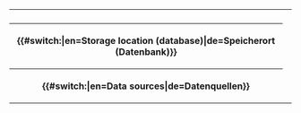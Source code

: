<table class="info_box">
<tr>
<th class="heading" colspan="2">{{{_label_schema|Data Tool}}}</th>
</tr>
<tr>
<th>{{#switch:{{USERLANGUAGECODE}}|en=Storage location (database)|de=Speicherort (Datenbank)}}</th>
<td>{{{storage_location|}}}</td>
</tr>
<tr>
<th>{{#switch:{{USERLANGUAGECODE}}|en=Data sources|de=Datenquellen}}</th>
<td>{{{data_sources|}}}</td>
</tr>
</table>